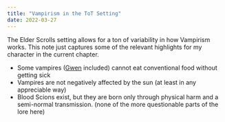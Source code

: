 ```yaml
---
title: "Vampirism in the ToT Setting"
date: 2022-03-27
---
```


The Elder Scrolls setting allows for a ton of variability in how Vampirism
works. This note just captures some of the relevant highlights for my character
in the current chapter.

- Some vampires ([Gwen](/tales-of-tamriel/gwen-taloet) included) cannot eat
  conventional food without getting sick
- Vampires are not negatively affected by the sun (at least in any appreciable
  way)
- Blood Scions exist, but they are born only through physical harm and a
  semi-normal transmission. (none of the more questionable parts of the lore
  here)
